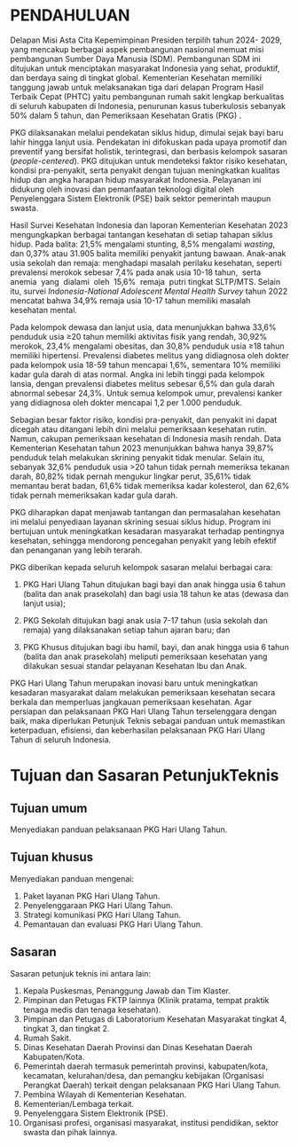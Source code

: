 
# PENDAHULUAN

Delapan Misi Asta Cita Kepemimpinan Presiden terpilih tahun 2024- 2029, yang mencakup berbagai aspek pembangunan nasional memuat misi pembangunan Sumber Daya Manusia (SDM). Pembangunan SDM ini ditujukan untuk menciptakan masyarakat Indonesia yang sehat, produktif, dan berdaya saing di tingkat global. Kementerian Kesehatan memiliki tanggung jawab untuk melaksanakan tiga dari delapan Program Hasil Terbaik Cepat (PHTC) yaitu pembangunan rumah sakit lengkap berkualitas di seluruh kabupaten di Indonesia, penurunan kasus tuberkulosis sebanyak 50% dalam 5 tahun, dan Pemeriksaan Kesehatan Gratis (PKG) .

PKG dilaksanakan melalui pendekatan siklus hidup, dimulai sejak bayi baru lahir hingga lanjut usia. Pendekatan ini difokuskan pada upaya promotif dan preventif yang bersifat holistik, terintegrasi, dan berbasis kelompok sasaran (_people-centered_). PKG ditujukan untuk mendeteksi faktor risiko kesehatan, kondisi pra-penyakit, serta penyakit dengan tujuan meningkatkan kualitas hidup dan angka harapan hidup masyarakat Indonesia. Pelayanan ini didukung oleh inovasi dan pemanfaatan teknologi digital oleh Penyelenggara Sistem Elektronik (PSE) baik sektor pemerintah maupun swasta.

Hasil Survei Kesehatan Indonesia dan laporan Kementerian Kesehatan 2023 mengungkapkan berbagai tantangan kesehatan di setiap tahapan siklus hidup. Pada balita: 21,5% mengalami stunting, 8,5% mengalami _wasting_, dan 0,37% atau 31.905 balita memiliki penyakit jantung bawaan. Anak-anak usia sekolah dan remaja: menghadapi masalah perilaku kesehatan, seperti prevalensi merokok sebesar 7,4% pada anak usia 10-18 tahun,  serta  anemia  yang  dialami  oleh  15,6%  remaja  putri tingkat SLTP/MTS. Selain itu, survei _Indonesia-National Adolescent Mental Health Survey_ tahun 2022 mencatat bahwa 34,9% remaja usia 10-17 tahun memiliki masalah kesehatan mental.

Pada kelompok dewasa dan lanjut usia, data menunjukkan bahwa 33,6% penduduk usia ≥20 tahun memiliki aktivitas fisik yang rendah, 30,92% merokok, 23,4% mengalami obesitas, dan 30,8% penduduk usia ≥18 tahun memiliki hipertensi. Prevalensi diabetes melitus yang didiagnosa oleh dokter pada kelompok usia 18-59 tahun mencapai 1,6%, sementara 10% memiliki kadar gula darah di atas normal. Angka ini lebih tinggi pada kelompok lansia, dengan prevalensi diabetes melitus sebesar 6,5% dan gula darah abnormal sebesar 24,3%. Untuk semua kelompok umur, prevalensi kanker yang didiagnosa oleh dokter mencapai 1,2 per 1.000 penduduk.

Sebagian besar faktor risiko, kondisi pra-penyakit, dan penyakit ini dapat dicegah atau ditangani lebih dini melalui pemeriksaan kesehatan rutin. Namun, cakupan pemeriksaan kesehatan di Indonesia masih rendah. Data Kementerian Kesehatan tahun 2023 menunjukkan bahwa hanya 39,87% penduduk telah melakukan skrining penyakit tidak menular. Selain itu, sebanyak 32,6% penduduk usia >20 tahun tidak pernah memeriksa tekanan darah, 80,82% tidak pernah mengukur lingkar perut, 35,61% tidak memantau berat badan, 61,6% tidak memeriksa kadar kolesterol, dan 62,6% tidak pernah memeriksakan kadar gula darah.

PKG diharapkan dapat menjawab tantangan dan permasalahan kesehatan ini melalui penyediaan layanan skrining sesuai siklus hidup. Program ini bertujuan untuk meningkatkan kesadaran masyarakat terhadap pentingnya kesehatan, sehingga mendorong pencegahan penyakit yang lebih efektif dan penanganan yang lebih terarah.

PKG diberikan kepada seluruh kelompok sasaran melalui berbagai cara:

1. PKG Hari Ulang Tahun ditujukan bagi bayi dan anak hingga usia 6 tahun (balita dan anak prasekolah) dan bagi usia 18 tahun ke atas (dewasa dan lanjut usia);

2. PKG Sekolah ditujukan bagi anak usia 7-17 tahun (usia sekolah dan remaja) yang dilaksanakan setiap tahun ajaran baru; dan

3. PKG Khusus ditujukan bagi ibu hamil, bayi, dan anak hingga usia 6 tahun (balita dan anak prasekolah) meliputi pemeriksaan kesehatan yang dilakukan sesuai standar pelayanan Kesehatan Ibu dan Anak.

PKG Hari Ulang Tahun merupakan inovasi baru untuk meningkatkan kesadaran masyarakat dalam melakukan pemeriksaan kesehatan secara berkala dan memperluas jangkauan pemeriksaan kesehatan. Agar persiapan dan pelaksanaan PKG Hari Ulang Tahun terselenggara dengan baik, maka diperlukan Petunjuk Teknis sebagai panduan untuk memastikan keterpaduan, efisiensi, dan keberhasilan pelaksanaan PKG Hari Ulang Tahun di seluruh Indonesia.

# Tujuan dan Sasaran PetunjukTeknis

## Tujuan umum

Menyediakan panduan pelaksanaan PKG Hari Ulang Tahun.

## Tujuan khusus

Menyediakan panduan mengenai:
1. Paket layanan PKG Hari Ulang Tahun.
2. Penyelenggaraan PKG Hari Ulang Tahun.
3. Strategi komunikasi PKG Hari Ulang Tahun.
4. Pemantauan dan evaluasi PKG Hari Ulang Tahun.

## Sasaran

Sasaran petunjuk teknis ini antara lain:
1. Kepala Puskesmas, Penanggung Jawab dan Tim Klaster.
2. Pimpinan dan Petugas FKTP lainnya (Klinik pratama, tempat praktik tenaga medis dan tenaga kesehatan).
3. Pimpinan dan Petugas di Laboratorium Kesehatan Masyarakat tingkat 4, tingkat 3, dan tingkat 2.
4. Rumah Sakit.
5. Dinas Kesehatan Daerah Provinsi dan Dinas Kesehatan Daerah Kabupaten/Kota.
6. Pemerintah daerah termasuk pemerintah provinsi, kabupaten/kota, kecamatan, kelurahan/desa, dan pemangku kebijakan (Organisasi Perangkat Daerah) terkait dengan pelaksanaan PKG Hari Ulang Tahun.
7. Pembina Wilayah di Kementerian Kesehatan.
8. Kementerian/Lembaga terkait.
9. Penyelenggara Sistem Elektronik (PSE).
10. Organisasi profesi, organisasi masyarakat, institusi pendidikan, sektor swasta dan pihak lainnya.
